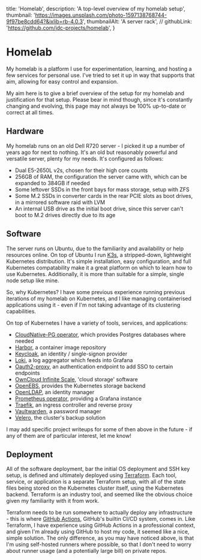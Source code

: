   title: 'Homelab',
  description: 'A top-level overview of my homelab setup',
  thumbnail: 'https://images.unsplash.com/photo-1597138768744-9f97be8cdd64?&ixlib=rb-4.0.3',
  thumbnailAlt: 'A server rack',
  // githubLink: 'https://github.com/jdc-projects/homelab',
}

# Homelab

My homelab is a platform I use for experimentation, learning, and hosting a few services for personal use.
I've tried to set it up in way that supports that aim, allowing for easy control and expansion.

My aim here is to give a brief overview of the setup for my homelab and justification for that setup.
Please bear in mind though, since it's constantly changing and evolving, this page may not always be 100% up-to-date or correct at all times.

## Hardware

My homelab runs on an old Dell R720 server - I picked it up a number of years ago for next to nothing.
It's an old but reasonably powerful and versatile server, plenty for my needs.
It's configured as follows:

- Dual E5-2650L v2s, chosen for their high core counts
- 256GB of RAM, the configuration the server came with, which can be expanded to 384GB if needed
- Some leftover SSDs in the front bays for mass storage, setup with ZFS
- Some M.2 SSDs in converter cards in the rear PCIE slots as boot drives, in a mirrored software raid with LVM
- An internal USB drive as the initial boot drive, since this server can't boot to M.2 drives directly due to its age

## Software

The server runs on Ubuntu, due to the familiarity and availability or help resources online.
On top of Ubuntu I run [K3s](https://k3s.io/), a stripped-down, lightweight Kubernetes distribution.
It's simple installation, easy configuration, and full Kubernetes compatability make it a great platform on which to learn how to use Kubernetes.
Additionally, it is more than suitable for a simple, single node setup like mine.

So, why Kubernetes?
I have some previous experience running previous iterations of my homelab on Kubernetes, and I like managing containerised applications using it - even if I'm not taking advantage of its clustering capabilities.

On top of Kubernetes I have a variety of tools, services, and applications:

- [CloudNative-PG operator](https://cloudnative-pg.io/), which provides Postgres databases where needed
- [Harbor](https://goharbor.io/), a container image repository
- [Keycloak](https://www.keycloak.org/), an identity / single-signon provider
- [Loki](https://grafana.com/oss/loki/), a log aggregator which feeds into Grafana
- [Oauth2-proxy](https://oauth2-proxy.github.io/oauth2-proxy/), an authentication endpoint to add SSO to certain endpoints
- [OwnCloud Infinite Scale](https://owncloud.com/infinite-scale), 'cloud storage' software
- [OpenEBS](https://openebs.io/), provides the Kubernetes storage backend
- [OpenLDAP](https://www.openldap.org/), an identity manager
- [Prometheus operator](https://prometheus-operator.dev/), providing a Grafana instance
- [Traefik](https://traefik.io/traefik/), an ingress controller and reverse proxy
- [Vaultwarden](https://www.vaultwarden.net/), a password manager
- [Velero](https://velero.io/), the cluster's backup solution

I may add specific project writeups for some of then above in the future - if any of them are of particular interest, let me know!

## Deployment

All of the software deployment, bar the initial OS deployment and SSH key setup, is defined and ultimately deployed using [Terraform](https://www.terraform.io/).
Each tool, service, or application is a separate Terraform setup, with all of the state files being stored on the Kubernetes cluster itself, using the Kubernetes backend.
Terraform is an industry tool, and seemed like the obvious choice given my familiarity with it from work.

Terraform needs to be run somewhere to actually deploy any infrastructure - this is where [GitHub Actions](https://github.com/features/actions), GitHub's builtin CI/CD system, comes in.
Like Terraform, I have experience using GitHub Actions in a professional context, and given I'm already using GitHub to host my code, it seemed like a nice, simple solution.
The only difference, as you may have noticed above, is that I'm using self-hosted runners where possible, so that I don't need to worry about runner usage (and a potentially large bill) on private repos.
